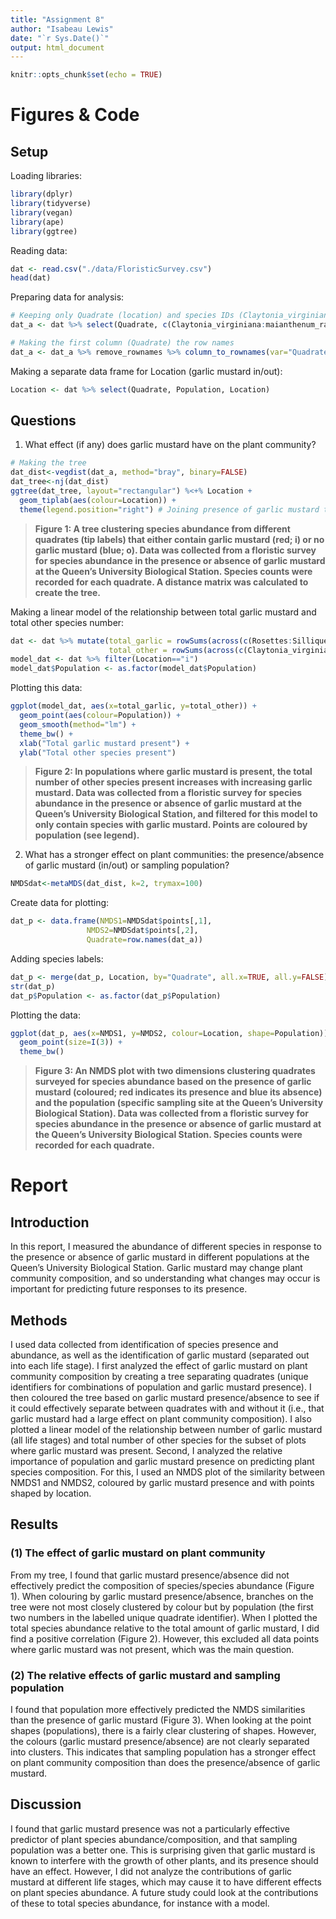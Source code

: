 ```yaml
---
title: "Assignment 8"
author: "Isabeau Lewis"
date: "`r Sys.Date()`"
output: html_document
---
```


```r
knitr::opts_chunk$set(echo = TRUE)
```

# Figures & Code

## Setup
Loading libraries:
```r
library(dplyr)
library(tidyverse)
library(vegan)
library(ape)
library(ggtree)
```

Reading data:
```r
dat <- read.csv("./data/FloristicSurvey.csv")
head(dat)
```

Preparing data for analysis:
```r
# Keeping only Quadrate (location) and species IDs (Claytonia_virginiana - maianthenum_racemosum)
dat_a <- dat %>% select(Quadrate, c(Claytonia_virginiana:maianthenum_racemosum))

# Making the first column (Quadrate) the row names
dat_a <- dat_a %>% remove_rownames %>% column_to_rownames(var="Quadrate")
```

Making a separate data frame for Location (garlic mustard in/out):
```r
Location <- dat %>% select(Quadrate, Population, Location)
```


## Questions

1. What effect (if any) does garlic mustard have on the plant community?
```r
# Making the tree
dat_dist<-vegdist(dat_a, method="bray", binary=FALSE)
dat_tree<-nj(dat_dist)
ggtree(dat_tree, layout="rectangular") %<+% Location +
  geom_tiplab(aes(colour=Location)) +
  theme(legend.position="right") # Joining presence of garlic mustard to tree for labelling
```

> **Figure 1: A tree clustering species abundance from different quadrates (tip labels) that either contain garlic mustard (red; i) or no garlic mustard (blue; o). Data was collected from a floristic survey for species abundance in the presence or absence of garlic mustard at the Queen's University Biological Station. Species counts were recorded for each quadrate. A distance matrix was calculated to create the tree.**

Making a linear model of the relationship between total garlic mustard and total other species number:
```r
dat <- dat %>% mutate(total_garlic = rowSums(across(c(Rosettes:Sillique))),
                      total_other = rowSums(across(c(Claytonia_virginiana:maianthenum_racemosum))))
model_dat <- dat %>% filter(Location=="i")
model_dat$Population <- as.factor(model_dat$Population)
```

Plotting this data:
```r
ggplot(model_dat, aes(x=total_garlic, y=total_other)) +
  geom_point(aes(colour=Population)) +
  geom_smooth(method="lm") +
  theme_bw() +
  xlab("Total garlic mustard present") +
  ylab("Total other species present")
```

> **Figure 2: In populations where garlic mustard is present, the total number of other species present increases with increasing garlic mustard. Data was collected from a floristic survey for species abundance in the presence or absence of garlic mustard at the Queen's University Biological Station, and filtered for this model to only contain species with garlic mustard. Points are coloured by population (see legend).**

2. What has a stronger effect on plant communities: the presence/absence of garlic mustard (in/out) or sampling population?
```r
NMDSdat<-metaMDS(dat_dist, k=2, trymax=100)
```

Create data for plotting:
```r
dat_p <- data.frame(NMDS1=NMDSdat$points[,1],
                 NMDS2=NMDSdat$points[,2],
                 Quadrate=row.names(dat_a))
```

Adding species labels:
```r
dat_p <- merge(dat_p, Location, by="Quadrate", all.x=TRUE, all.y=FALSE)
str(dat_p)
dat_p$Population <- as.factor(dat_p$Population)
```

Plotting the data:
```r
ggplot(dat_p, aes(x=NMDS1, y=NMDS2, colour=Location, shape=Population)) +
  geom_point(size=I(3)) +
  theme_bw() 
```

> **Figure 3: An NMDS plot with two dimensions clustering quadrates surveyed for species abundance based on the presence of garlic mustard (coloured; red indicates its presence and blue its absence) and the population (specific sampling site at the Queen's University Biological Station). Data was collected from a floristic survey for species abundance in the presence or absence of garlic mustard at the Queen's University Biological Station. Species counts were recorded for each quadrate.**

# Report

## Introduction 

In this report, I measured the abundance of different species in response to the presence or absence of garlic mustard in different populations at the Queen's University Biological Station. Garlic mustard may change plant community composition, and so understanding what changes may occur is important for predicting future responses to its presence. 

## Methods

I used data collected from identification of species presence and abundance, as well as the identification of garlic mustard (separated out into each life stage). I first analyzed the effect of garlic mustard on plant community composition by creating a tree separating quadrates (unique identifiers for combinations of population and garlic mustard presence). I then coloured the tree based on garlic mustard presence/absence to see if it could effectively separate between quadrates with and without it (i.e., that garlic mustard had a large effect on plant community composition). I also plotted a linear model of the relationship between number of garlic mustard (all life stages) and total number of other species for the subset of plots where garlic mustard was present. Second, I analyzed the relative importance of population and garlic mustard presence on predicting plant species composition. For this, I used an NMDS plot of the similarity between NMDS1 and NMDS2, coloured by garlic mustard presence and with points shaped by location.

## Results

### (1) The effect of garlic mustard on plant community

From my tree, I found that garlic mustard presence/absence did not effectively predict the composition of species/species abundance (Figure 1). When colouring by garlic mustard presence/absence, branches on the tree were not most closely clustered by colour but by population (the first two numbers in the labelled unique quadrate identifier). When I plotted the total species abundance relative to the total amount of garlic mustard, I did find a positive correlation (Figure 2). However, this excluded all data points where garlic mustard was not present, which was the main question.

### (2) The relative effects of garlic mustard and sampling population

I found that population more effectively predicted the NMDS similarities than the presence of garlic mustard (Figure 3). When looking at the point shapes (populations), there is a fairly clear clustering of shapes. However, the colours (garlic mustard presence/absence) are not clearly separated into clusters. This indicates that sampling population has a stronger effect on plant community composition than does the presence/absence of garlic mustard.

## Discussion

I found that garlic mustard presence was not a particularly effective predictor of plant species abundance/composition, and that sampling population was a better one. This is surprising given that garlic mustard is known to interfere with the growth of other plants, and its presence should have an effect. However, I did not analyze the contributions of garlic mustard at different life stages, which may cause it to have different effects on plant species abundance. A future study could look at the contributions of these to total species abundance, for instance with a model.

